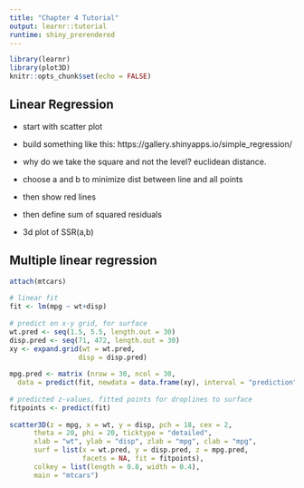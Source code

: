 ```yaml
---
title: "Chapter 4 Tutorial"
output: learnr::tutorial
runtime: shiny_prerendered
---
```


```r
library(learnr)
library(plot3D)
knitr::opts_chunk$set(echo = FALSE)
```

## Linear Regression


* start with scatter plot
* build something like this: https://gallery.shinyapps.io/simple_regression/



* why do we take the square and not the level? euclidean distance.
* choose a and b to minimize dist between line and all points
* then show red lines
* then define sum of squared residuals
* 3d plot of SSR(a,b)


## Multiple linear regression

```r
attach(mtcars)
 
# linear fit
fit <- lm(mpg ~ wt+disp)
 
# predict on x-y grid, for surface
wt.pred <- seq(1.5, 5.5, length.out = 30)
disp.pred <- seq(71, 472, length.out = 30)
xy <- expand.grid(wt = wt.pred, 
                 disp = disp.pred)
 
mpg.pred <- matrix (nrow = 30, ncol = 30, 
  data = predict(fit, newdata = data.frame(xy), interval = "prediction"))
 
# predicted z-values, fitted points for droplines to surface
fitpoints <- predict(fit) 
 
scatter3D(z = mpg, x = wt, y = disp, pch = 18, cex = 2, 
      theta = 20, phi = 20, ticktype = "detailed",
      xlab = "wt", ylab = "disp", zlab = "mpg", clab = "mpg", 
      surf = list(x = wt.pred, y = disp.pred, z = mpg.pred, 
                  facets = NA, fit = fitpoints),
      colkey = list(length = 0.8, width = 0.4),            
      main = "mtcars")
```
